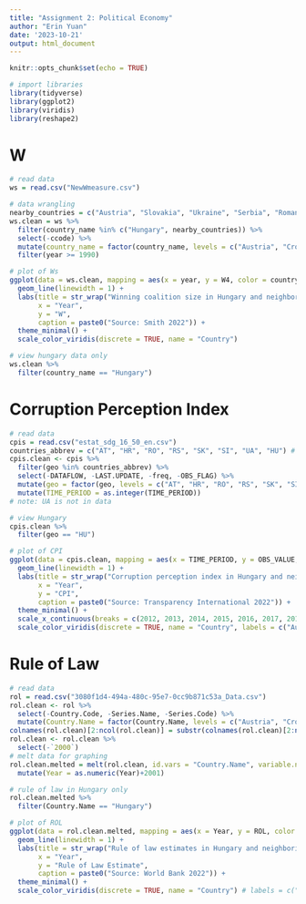 ```yaml
---
title: "Assignment 2: Political Economy"
author: "Erin Yuan"
date: '2023-10-21'
output: html_document
---
```


```r
knitr::opts_chunk$set(echo = TRUE)

# import libraries
library(tidyverse)
library(ggplot2)
library(viridis)
library(reshape2)
```

# W

```r
# read data
ws = read.csv("NewWmeasure.csv") 

# data wrangling
nearby_countries = c("Austria", "Slovakia", "Ukraine", "Serbia", "Romania", "Croatia", "Slovenia")
ws.clean = ws %>%
  filter(country_name %in% c("Hungary", nearby_countries)) %>%
  select(-ccode) %>%
  mutate(country_name = factor(country_name, levels = c("Austria", "Croatia", "Romania", "Serbia", "Slovakia", "Slovenia", "Ukraine", "Hungary"))) %>%
  filter(year >= 1990)
```

```r
# plot of Ws
ggplot(data = ws.clean, mapping = aes(x = year, y = W4, color = country_name)) +
  geom_line(linewidth = 1) + 
  labs(title = str_wrap("Winning coalition size in Hungary and neighboring countries, 1990-2020", 60),
       x = "Year",
       y = "W", 
       caption = paste0("Source: Smith 2022")) +
  theme_minimal() +
  scale_color_viridis(discrete = TRUE, name = "Country")
```

```r
# view hungary data only
ws.clean %>%
  filter(country_name == "Hungary")
```

# Corruption Perception Index
```r
# read data
cpis = read.csv("estat_sdg_16_50_en.csv") 
countries_abbrev = c("AT", "HR", "RO", "RS", "SK", "SI", "UA", "HU") # 2 letter codes of countries
cpis.clean <- cpis %>%
  filter(geo %in% countries_abbrev) %>%
  select(-DATAFLOW, -LAST.UPDATE, -freq, -OBS_FLAG) %>%
  mutate(geo = factor(geo, levels = c("AT", "HR", "RO", "RS", "SK", "SI", "UA", "HU"))) %>%
  mutate(TIME_PERIOD = as.integer(TIME_PERIOD))
# note: UA is not in data
```

```r
# view Hungary
cpis.clean %>%
  filter(geo == "HU")
```

```r
# plot of CPI
ggplot(data = cpis.clean, mapping = aes(x = TIME_PERIOD, y = OBS_VALUE, color = geo)) +
  geom_line(linewidth = 1) + 
  labs(title = str_wrap("Corruption perception index in Hungary and neighboring countries, 2012-2022", 60),
       x = "Year",
       y = "CPI", 
       caption = paste0("Source: Transparency International 2022")) +
  theme_minimal() +
  scale_x_continuous(breaks = c(2012, 2013, 2014, 2015, 2016, 2017, 2018, 2019, 2020, 2021, 2022)) +
  scale_color_viridis(discrete = TRUE, name = "Country", labels = c("Austria", "Croatia", "Romania", "Serbia", "Slovakia", "Slovenia", "Hungary"))
```

# Rule of Law
```r
# read data
rol = read.csv("3080f1d4-494a-480c-95e7-0cc9b871c53a_Data.csv")
rol.clean <- rol %>%
  select(-Country.Code, -Series.Name, -Series.Code) %>%
  mutate(Country.Name = factor(Country.Name, levels = c("Austria", "Croatia", "Romania", "Serbia", "Slovak Republic", "Slovenia", "Ukraine", "Hungary")))
colnames(rol.clean)[2:ncol(rol.clean)] = substr(colnames(rol.clean)[2:ncol(rol.clean)], 2, 5) # clean up variable names
rol.clean <- rol.clean %>%
  select(-`2000`)
# melt data for graphing
rol.clean.melted = melt(rol.clean, id.vars = "Country.Name", variable.name = "Year", value.name = "ROL") %>%
  mutate(Year = as.numeric(Year)+2001)
```

```r
# rule of law in Hungary only
rol.clean.melted %>%
  filter(Country.Name == "Hungary")
```

```r
# plot of ROL
ggplot(data = rol.clean.melted, mapping = aes(x = Year, y = ROL, color = Country.Name)) +
  geom_line(linewidth = 1) + 
  labs(title = str_wrap("Rule of law estimates in Hungary and neighboring countries, 2000-2022", 60),
       x = "Year",
       y = "Rule of Law Estimate", 
       caption = paste0("Source: World Bank 2022")) +
  theme_minimal() +
  scale_color_viridis(discrete = TRUE, name = "Country") # labels = c("Austria", "Croatia", "Romania", "Serbia", "Slovakia", "Slovenia", "Ukraine", "Hungary"))
```
